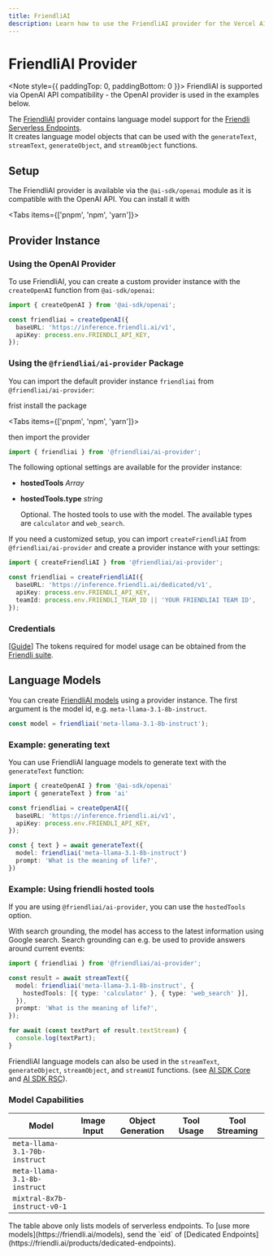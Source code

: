 ```yaml
---
title: FriendliAI
description: Learn how to use the FriendliAI provider for the Vercel AI SDK.
---
```


# FriendliAI Provider

<Note style={{ paddingTop: 0, paddingBottom: 0 }}>
  FriendliAI is supported via OpenAI API compatibility - the OpenAI provider is
  used in the examples below.
</Note>

The [FriendliAI](https://friendli.ai/) provider contains language model support for the [Friendli Serverless Endpoints](https://friendli.ai/products/serverless-endpoints).  
It creates language model objects that can be used with the `generateText`, `streamText`, `generateObject`, and `streamObject` functions.

## Setup

The FriendliAI provider is available via the `@ai-sdk/openai` module as it is compatible with the OpenAI API.
You can install it with

<Tabs items={['pnpm', 'npm', 'yarn']}>
  <Tab>
    <Snippet text="pnpm add @ai-sdk/openai" dark />
  </Tab>
  <Tab>
    <Snippet text="npm install @ai-sdk/openai" dark />
  </Tab>
  <Tab>
    <Snippet text="yarn add @ai-sdk/openai" dark />
  </Tab>
</Tabs>

## Provider Instance

### Using the OpenAI Provider

To use FriendliAI, you can create a custom provider instance with the `createOpenAI` function from `@ai-sdk/openai`:

```ts
import { createOpenAI } from '@ai-sdk/openai';

const friendliai = createOpenAI({
  baseURL: 'https://inference.friendli.ai/v1',
  apiKey: process.env.FRIENDLI_API_KEY,
});
```

### Using the `@friendliai/ai-provider` Package

You can import the default provider instance `friendliai` from `@friendliai/ai-provider`:

frist install the package

<Tabs items={['pnpm', 'npm', 'yarn']}>
  <Tab>
    <Snippet text="pnpm add @friendliai/ai-provider" dark />
  </Tab>
  <Tab>
    <Snippet text="npm install @friendliai/ai-provider" dark />
  </Tab>
  <Tab>
    <Snippet text="yarn add @friendliai/ai-provider" dark />
  </Tab>
</Tabs>

then import the provider

```ts
import { friendliai } from '@friendliai/ai-provider';
```

The following optional settings are available for the provider instance:

- **hostedTools** _Array_
- **hostedTools.type** _string_

  Optional. The hosted tools to use with the model. The available types are `calculator` and `web_search`.

If you need a customized setup, you can import `createFriendliAI` from `@friendliai/ai-provider` and create a provider instance with your settings:

```ts
import { createFriendliAI } from '@friendliai/ai-provider';

const friendliai = createFriendliAI({
  baseURL: 'https://inference.friendli.ai/dedicated/v1',
  apiKey: process.env.FRIENDLI_API_KEY,
  teamId: process.env.FRIENDLI_TEAM_ID || 'YOUR FRIENDLIAI TEAM ID',
});
```

### Credentials

[[Guide](https://docs.friendli.ai/guides/credentials)] The tokens required for model usage can be obtained from the [Friendli suite](https://suite.friendli.ai/).

## Language Models

You can create [FriendliAI models](https://docs.friendli.ai/guides/serverless_endpoints/text_generation#model-supports) using a provider instance.
The first argument is the model id, e.g. `meta-llama-3.1-8b-instruct`.

```ts
const model = friendliai('meta-llama-3.1-8b-instruct');
```

### Example: generating text

You can use FriendliAI language models to generate text with the `generateText` function:

```ts
import { createOpenAI } from '@ai-sdk/openai'
import { generateText } from 'ai'

const friendliai = createOpenAI({
  baseURL: 'https://inference.friendli.ai/v1',
  apiKey: process.env.FRIENDLI_API_KEY,
});

const { text } = await generateText({
  model: friendliai('meta-llama-3.1-8b-instruct')
  prompt: 'What is the meaning of life?',
})
```

### Example: Using friendli hosted tools

If you are using `@friendliai/ai-provider`, you can use the `hostedTools` option.

With search grounding, the model has access to the latest information using Google search. Search grounding can e.g. be used to provide answers around current events:

```ts highlight="4,5,6"
import { friendliai } from '@friendliai/ai-provider';

const result = await streamText({
  model: friendliai('meta-llama-3.1-8b-instruct', {
    hostedTools: [{ type: 'calculator' }, { type: 'web_search' }],
  }),
  prompt: 'What is the meaning of life?',
});

for await (const textPart of result.textStream) {
  console.log(textPart);
}
```

FriendliAI language models can also be used in the `streamText`, `generateObject`, `streamObject`, and `streamUI` functions.
(see [AI SDK Core](/docs/ai-sdk-core) and [AI SDK RSC](/docs/ai-sdk-rsc)).

### Model Capabilities

| Model                         | Image Input         | Object Generation   | Tool Usage          | Tool Streaming      |
| ----------------------------- | ------------------- | ------------------- | ------------------- | ------------------- |
| `meta-llama-3.1-70b-instruct` | <Cross size={18} /> | <Check size={18} /> | <Check size={18} /> | <Check size={18} /> |
| `meta-llama-3.1-8b-instruct`  | <Cross size={18} /> | <Check size={18} /> | <Check size={18} /> | <Check size={18} /> |
| `mixtral-8x7b-instruct-v0-1`  | <Cross size={18} /> | <Check size={18} /> | <Check size={18} /> | <Check size={18} /> |

<Note>
  The table above only lists models of serverless endpoints. To [use more
  models](https://friendli.ai/models), send the `eid` of [Dedicated
  Endpoints](https://friendli.ai/products/dedicated-endpoints).
</Note>
